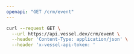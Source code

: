 ```yaml
---
openapi: "GET /crm/event"
---
```


<RequestExample>

```bash Request
curl --request GET \
  --url https://api.vessel.dev/crm/event \
  --header 'Content-Type: application/json' \
  --header 'x-vessel-api-token: '
```

</RequestExample>
